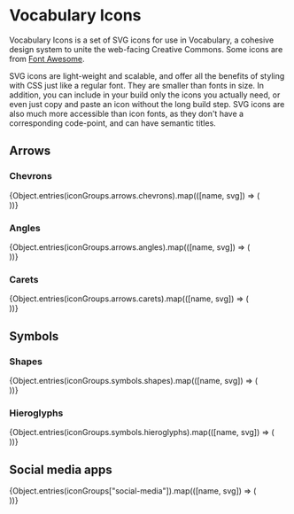 

<Meta title="Vocabulary/Icons" />

# Vocabulary Icons

Vocabulary Icons is a set of SVG icons for use in Vocabulary, a cohesive design system to unite the web-facing
Creative Commons. Some icons are from [Font Awesome](https://fontawesome.com).

SVG icons are light-weight and scalable, and offer all the benefits of styling with CSS just like a regular font.
They are smaller than fonts in size. In addition, you can include in your build only the icons you actually need,
or even just copy and paste an icon without the long build step. SVG icons are also much more accessible than icon
fonts, as they don't have a corresponding code-point, and can have semantic titles.

## Arrows

### Chevrons

<IconGallery>
  {Object.entries(iconGroups.arrows.chevrons).map(([name, svg]) => (
    <IconItem key={name} name={name}>
      <div
        style={{ height: "16px", width: "16px" }}
        dangerouslySetInnerHTML={{ __html: svg }}
      />
    </IconItem>
  ))}
</IconGallery>

### Angles

<IconGallery>
  {Object.entries(iconGroups.arrows.angles).map(([name, svg]) => (
    <IconItem key={name} name={name}>
      <div
        style={{ height: "16px", width: "16px" }}
        dangerouslySetInnerHTML={{ __html: svg }}
      />
    </IconItem>
  ))}
</IconGallery>

### Carets

<IconGallery>
  {Object.entries(iconGroups.arrows.carets).map(([name, svg]) => (
    <IconItem key={name} name={name}>
      <div
        style={{ height: "16px", width: "16px" }}
        dangerouslySetInnerHTML={{ __html: svg }}
      />
    </IconItem>
  ))}
</IconGallery>

## Symbols

### Shapes

<IconGallery>
  {Object.entries(iconGroups.symbols.shapes).map(([name, svg]) => (
    <IconItem key={name} name={name}>
      <div
        style={{ height: "16px", width: "16px" }}
        dangerouslySetInnerHTML={{ __html: svg }}
      />
    </IconItem>
  ))}
</IconGallery>

### Hieroglyphs

<IconGallery>
  {Object.entries(iconGroups.symbols.hieroglyphs).map(([name, svg]) => (
    <IconItem key={name} name={name}>
      <div
        style={{ height: "16px", width: "16px" }}
        dangerouslySetInnerHTML={{ __html: svg }}
      />
    </IconItem>
  ))}
</IconGallery>

## Social media apps

<IconGallery>
  {Object.entries(iconGroups["social-media"]).map(([name, svg]) => (
    <IconItem key={name} name={name}>
      <div
        style={{ height: "16px", width: "16px" }}
        dangerouslySetInnerHTML={{ __html: svg }}
      />
    </IconItem>
  ))}
</IconGallery>
